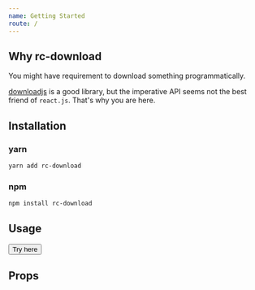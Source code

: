 ```yaml
---
name: Getting Started
route: /
---
```



## Why rc-download

You might have requirement to download something programmatically.

[downloadjs](https://github.com/rndme/download) is a good library, but the imperative API seems not the best friend of `react.js`. That's why you are here.

## Installation

### yarn

```bash
yarn add rc-download
```

### npm

```bash
npm install rc-download
```

## Usage

<Playground>
  <RcDownload
    url="https://leftstick.github.io/rc-download/public/example.txt"
    responseType="blob"
    fileName="test.txt"
    fileMIMEType="text/plain"
  >
    <button>Try here</button>
  </RcDownload>
</Playground>

## Props

<PropsTable of={RcDownload} />
